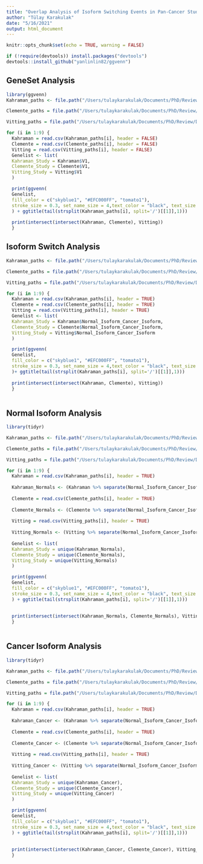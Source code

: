 ```yaml
---
title: "Overlap Analysis of Isoform Switching Events in Pan-Cancer Studies "
author: "Tülay Karakulak"
date: "5/16/2021"
output: html_document
---
```


```r
knitr::opts_chunk$set(echo = TRUE, warning = FALSE)
```

```r
if (!require(devtools)) install.packages("devtools")
devtools::install_github("yanlinlin82/ggvenn")
```


## GeneSet Analysis

```r
library(ggvenn)
Kahraman_paths <- file.path("/Users/tulaykarakulak/Documents/PhD/Review/Data_Comparison/ForRVenn/GeneSets/Kahraman", c("BRCA_cancer","COAD_cancer","KICH_cancer","LIHC_cancer","LUAD_cancer","LUSC_cancer","PRAD_cancer","THCA_cancer","KIRC_cancer"))

Clemente_paths = file.path("/Users/tulaykarakulak/Documents/PhD/Review/Data_Comparison/ForRVenn/GeneSets/Clemente", c("BRCA_cancer","COAD_cancer","KICH_cancer","LIHC_cancer","LUAD_cancer","LUSC_cancer","PRAD_cancer","THCA_cancer","KIRC_cancer"))

Vitting_paths = file.path("/Users/tulaykarakulak/Documents/PhD/Review/Data_Comparison/ForRVenn/GeneSets/Vitting/", c("BRCA_cancer","COAD_cancer","KICH_cancer","LIHC_cancer","LUAD_cancer","LUSC_cancer","PRAD_cancer","THCA_cancer","KIRC_cancer"))

for (i in 1:9) {
  Kahraman = read.csv(Kahraman_paths[i], header = FALSE)
  Clemente = read.csv(Clemente_paths[i], header = FALSE)
  Vitting = read.csv(Vitting_paths[i], header = FALSE)
  Genelist <- list(
  Kahraman_Study = Kahraman$V1,
  Clemente_Study = Clemente$V1,
  Vitting_Study = Vitting$V1
  )

  print(ggvenn(
  Genelist, 
  fill_color = c("skyblue1", "#EFC000FF", "tomato1"),
  stroke_size = 0.3, set_name_size = 4,text_color = "black", text_size = 2.5
  ) + ggtitle(tail(strsplit(Kahraman_paths[i], split='/')[[1]],1)))
  
  print(intersect(intersect(Kahraman, Clemente), Vitting))
  }
```

## Isoform Switch Analysis

```r

Kahraman_paths <- file.path("/Users/tulaykarakulak/Documents/PhD/Review/Data_Comparison/ForRVenn/IsoSwitch/Kahraman", c("BRCA_cancer","COAD_cancer","KICH_cancer","LIHC_cancer","LUAD_cancer","LUSC_cancer","PRAD_cancer","THCA_cancer","KIRC_cancer"))

Clemente_paths = file.path("/Users/tulaykarakulak/Documents/PhD/Review/Data_Comparison/ForRVenn/IsoSwitch/Clemente", c("BRCA_cancer","COAD_cancer","KICH_cancer","LIHC_cancer","LUAD_cancer","LUSC_cancer","PRAD_cancer","THCA_cancer","KIRC_cancer"))

Vitting_paths = file.path("/Users/tulaykarakulak/Documents/PhD/Review/Data_Comparison/ForRVenn/IsoSwitch/Vitting/", c("BRCA_cancer","COAD_cancer","KICH_cancer","LIHC_cancer","LUAD_cancer","LUSC_cancer","PRAD_cancer","THCA_cancer","KIRC_cancer"))

for (i in 1:9) {
  Kahraman = read.csv(Kahraman_paths[i], header = TRUE)
  Clemente = read.csv(Clemente_paths[i], header = TRUE)
  Vitting = read.csv(Vitting_paths[i], header = TRUE)
  Genelist <- list(
  Kahraman_Study = Kahraman$Normal_Isoform_Cancer_Isoform,
  Clemente_Study = Clemente$Normal_Isoform_Cancer_Isoform,
  Vitting_Study = Vitting$Normal_Isoform_Cancer_Isoform
  )

  print(ggvenn(
  Genelist, 
  fill_color = c("skyblue1", "#EFC000FF", "tomato1"),
  stroke_size = 0.3, set_name_size = 4,text_color = "black", text_size = 2.5
  )+ ggtitle(tail(strsplit(Kahraman_paths[i], split='/')[[1]],1)))
  
  print(intersect(intersect(Kahraman, Clemente), Vitting))
  }
  

```

## Normal Isoform Analysis

```r
library(tidyr)

Kahraman_paths <- file.path("/Users/tulaykarakulak/Documents/PhD/Review/Data_Comparison/ForRVenn/IsoSwitch//Kahraman", c("BRCA_cancer","COAD_cancer","KICH_cancer","LIHC_cancer","LUAD_cancer","LUSC_cancer","PRAD_cancer","THCA_cancer","KIRC_cancer"))

Clemente_paths = file.path("/Users/tulaykarakulak/Documents/PhD/Review/Data_Comparison/ForRVenn/IsoSwitch/Clemente", c("BRCA_cancer","COAD_cancer","KICH_cancer","LIHC_cancer","LUAD_cancer","LUSC_cancer","PRAD_cancer","THCA_cancer","KIRC_cancer"))

Vitting_paths = file.path("/Users/tulaykarakulak/Documents/PhD/Review/Data_Comparison/ForRVenn/IsoSwitch/Vitting/", c("BRCA_cancer","COAD_cancer","KICH_cancer","LIHC_cancer","LUAD_cancer","LUSC_cancer","PRAD_cancer","THCA_cancer","KIRC_cancer"))

for (i in 1:9) {
  Kahraman = read.csv(Kahraman_paths[i], header = TRUE)
  
  Kahraman_Normals <- (Kahraman %>% separate(Normal_Isoform_Cancer_Isoform, c("Normal", "Cancer"),  "_"))[,1][2:length(Kahraman[,1])]
  
  Clemente = read.csv(Clemente_paths[i], header = TRUE)
  
  Clemente_Normals <- (Clemente %>% separate(Normal_Isoform_Cancer_Isoform, c("Normal", "Cancer"),  "_"))[,1][2:length(Clemente[,1])]
  
  Vitting = read.csv(Vitting_paths[i], header = TRUE)
  
  Vitting_Normals <- (Vitting %>% separate(Normal_Isoform_Cancer_Isoform, c("Normal", "Cancer"),  "_"))[,1][2:length(Vitting[,1])]
    
  Genelist <- list(
  Kahraman_Study = unique(Kahraman_Normals),
  Clemente_Study = unique(Clemente_Normals),
  Vitting_Study = unique(Vitting_Normals)
  )

  print(ggvenn(
  Genelist, 
  fill_color = c("skyblue1", "#EFC000FF", "tomato1"),
  stroke_size = 0.3, set_name_size = 4,text_color = "black", text_size = 2.5
  ) + ggtitle(tail(strsplit(Kahraman_paths[i], split='/')[[1]],1)))
  
  
  print(intersect(intersect(Kahraman_Normals, Clemente_Normals), Vitting_Normals))
  }
  
```

## Cancer Isoform Analysis
```r
library(tidyr)

Kahraman_paths <- file.path("/Users/tulaykarakulak/Documents/PhD/Review/Data_Comparison/ForRVenn/IsoSwitch//Kahraman", c("BRCA_cancer","COAD_cancer","KICH_cancer","LIHC_cancer","LUAD_cancer","LUSC_cancer","PRAD_cancer","THCA_cancer","KIRC_cancer"))

Clemente_paths = file.path("/Users/tulaykarakulak/Documents/PhD/Review/Data_Comparison/ForRVenn/IsoSwitch/Clemente", c("BRCA_cancer","COAD_cancer","KICH_cancer","LIHC_cancer","LUAD_cancer","LUSC_cancer","PRAD_cancer","THCA_cancer","KIRC_cancer"))

Vitting_paths = file.path("/Users/tulaykarakulak/Documents/PhD/Review/Data_Comparison/ForRVenn/IsoSwitch/Vitting/", c("BRCA_cancer","COAD_cancer","KICH_cancer","LIHC_cancer","LUAD_cancer","LUSC_cancer","PRAD_cancer","THCA_cancer","KIRC_cancer"))

for (i in 1:9) {
  Kahraman = read.csv(Kahraman_paths[i], header = TRUE)
  
  Kahraman_Cancer <- (Kahraman %>% separate(Normal_Isoform_Cancer_Isoform, c("Normal", "Cancer"),  "_"))[,2][2:length(Kahraman[,1])]
  
  Clemente = read.csv(Clemente_paths[i], header = TRUE)
  
  Clemente_Cancer <- (Clemente %>% separate(Normal_Isoform_Cancer_Isoform, c("Normal", "Cancer"),  "_"))[,2][2:length(Clemente[,1])]
  
  Vitting = read.csv(Vitting_paths[i], header = TRUE)
  
  Vitting_Cancer <- (Vitting %>% separate(Normal_Isoform_Cancer_Isoform, c("Normal", "Cancer"),  "_"))[,2][2:length(Vitting[,1])]
    
  Genelist <- list(
  Kahraman_Study = unique(Kahraman_Cancer),
  Clemente_Study = unique(Clemente_Cancer),
  Vitting_Study = unique(Vitting_Cancer)
  )

  print(ggvenn(
  Genelist, 
  fill_color = c("skyblue1", "#EFC000FF", "tomato1"),
  stroke_size = 0.3, set_name_size = 4,text_color = "black", text_size = 2.5
  ) + ggtitle(tail(strsplit(Kahraman_paths[i], split='/')[[1]],1)))
  
  
  print(intersect(intersect(Kahraman_Cancer, Clemente_Cancer), Vitting_Cancer))  
  }
  
```



